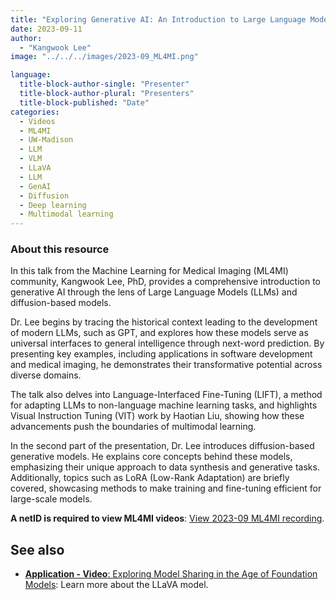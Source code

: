 ```yaml
---
title: "Exploring Generative AI: An Introduction to Large Language Models and Diffusion Models"
date: 2023-09-11
author: 
  - "Kangwook Lee"
image: "../../../images/2023-09_ML4MI.png"

language: 
  title-block-author-single: "Presenter"
  title-block-author-plural: "Presenters"
  title-block-published: "Date"
categories:
  - Videos
  - ML4MI
  - UW-Madison
  - LLM
  - VLM
  - LLaVA
  - LLM
  - GenAI
  - Diffusion
  - Deep learning
  - Multimodal learning
---
```


### About this resource
In this talk from the Machine Learning for Medical Imaging (ML4MI) community, Kangwook Lee, PhD, provides a comprehensive introduction to generative AI through the lens of Large Language Models (LLMs) and diffusion-based models.

Dr. Lee begins by tracing the historical context leading to the development of modern LLMs, such as GPT, and explores how these models serve as universal interfaces to general intelligence through next-word prediction. By presenting key examples, including applications in software development and medical imaging, he demonstrates their transformative potential across diverse domains.

The talk also delves into Language-Interfaced Fine-Tuning (LIFT), a method for adapting LLMs to non-language machine learning tasks, and highlights Visual Instruction Tuning (VIT) work by Haotian Liu, showing how these advancements push the boundaries of multimodal learning.

In the second part of the presentation, Dr. Lee introduces diffusion-based generative models. He explains core concepts behind these models, emphasizing their unique approach to data synthesis and generative tasks. Additionally, topics such as LoRA (Low-Rank Adaptation) are briefly covered, showcasing methods to make training and fine-tuning efficient for large-scale models.

**A netID is required to view ML4MI videos**: [View 2023-09 ML4MI recording](https://mediaspace.wisc.edu/media/Exploring+Generative+AI%3A+An+Introduction+to+Large+Language+Models+and+Diffusion+Models+-+Kangwook+Lee+-+Sep+2023/1_t5kux56c).

## See also
- [**Application - Video**: Exploring Model Sharing in the Age of Foundation Models
](https://uw-madison-datascience.github.io/ML-X-Nexus/Toolbox/Models/UNET.html): Learn more about the LLaVA model.
